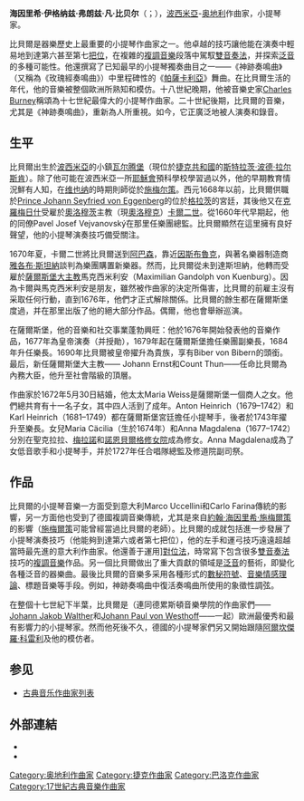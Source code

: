 {{Unreferenced|time=2022-03-29T06:23:49+00:00}}
{{Link style|time=2015-12-11T08:05:51+00:00}}
{{Infobox classical
| 中文名       = 比貝爾
| 畫像         = Heinrich Biber.png
| 附注         =      
| 原文名       = Heinrich Ignaz Franz von Biber
| 國別         = {{flag|神圣罗马帝国}}    
| 出生日期     = {{birth date|1644|8|12}}
| 出生地       = {{flag|神圣罗马帝国}}斯特拉茨·波德·拉尔斯肯
| 逝世日期     = {{death date and age|1704|5|3|1644|8|12}}
| 逝世地       = {{flag|神圣罗马帝国}}[[萨尔茨堡|萨尔茨堡]]
| 所属时期     = [[巴洛克|巴洛克]]
| 所属乐派     =  
| 擅长作品类型 = 室内奏鸣曲，宗教音乐
| 代表作       = 小提琴《玫瑰经奏鸣曲》，多部弥撒曲，安魂曲等
| 师从         = [[施梅尔策|施梅尔策]]
| 学生         = 
| 官方网站     = 
}}

'''海因里希·伊格纳兹·弗朗兹·凡·比贝尔'''（{{lang-de|Heinrich Ignaz Franz von Biber}}；{{bd|1644年|8月12日|1704年|5月3日|B}}），[[波西米亞|波西米亞]]-[[奥地利|奥地利]]作曲家，小提琴家。

比貝爾是器樂歷史上最重要的小提琴作曲家之一。他卓越的技巧讓他能在演奏中輕易地到達第六甚至第七[[:en:Violin#Positions|把位]]，在複雜的[[複音音樂|複調音樂]]段落中駕馭[[:en:Double_stop|雙音奏法]]，并探索[[:en:scordatura|泛音]]的多種可能性。他還撰寫了已知最早的小提琴獨奏曲目之一——《神跡奏鳴曲》（又稱為《玫瑰經奏鳴曲》）中里程碑性的《[[:en:Passacaglia|帕薩卡利亞]]》舞曲。在比貝爾生活的年代，他的音樂被整個歐洲所熟知和模仿。十八世紀晚期，他被音樂史家[[:en:Charles_Burney|Charles Burney]]稱頌為十七世紀最偉大的小提琴作曲家。二十世紀後期，比貝爾的音樂，尤其是《神跡奏鳴曲》，重新為人所重視。如今，它正廣泛地被人演奏和錄音。

== 生平 ==
比貝爾出生於[[波西米亞|波西米亞]]的小鎮[[:en:Stráž_pod_Ralskem|瓦尔腾堡]]（現位於[[捷克共和國|捷克共和國]]的[[:en:Stráž_pod_Ralskem|斯特拉茨·波德·拉尔斯肯]]）。除了他可能在波西米亞一所[[耶穌會|耶穌會]]預科學校學習過以外，他的早期教育情況鮮有人知，在[[维也纳|维也纳]]的時期則師從於[[施梅尔策|施梅尔策]]。西元1668年以前，比貝爾供職於[[:en:House_of_Eggenberg|Prince Johann Seyfried von Eggenberg]]的位於[[格拉茨|格拉茨]]的宮廷，其後他又在[[克羅梅日什|克羅梅日什]]受雇於[[奧洛穆茨|奧洛穆茨]]主教（現[[奧洛穆克|奧洛穆克]]）[[:en:Karl_II_von_Liechtenstein-Kastelkorn|卡爾二世]]。從1660年代早期起，他的同僚Pavel Josef Vejvanovský在那里任樂團總監。比貝爾顯然在這里擁有良好聲望，他的小提琴演奏技巧備受關注。

1670年夏，卡爾二世將比貝爾送到[[:en:Absam|阿巴森]]，靠近[[因斯布魯克|因斯布魯克]]，與著名樂器制造商[[:en:Jacob_Stainer|雅各布·斯坦納]]談判為樂團購置新樂器。然而，比貝爾從未到達斯坦納，他轉而受雇於[[:en:Archbishop_of_Salzburg|薩爾斯堡大主教]]馬克西米利安（Maximilian Gandolph von Kuenburg）。因為卡爾與馬克西米利安是朋友，雖然被作曲家的決定所傷害，比貝爾的前雇主沒有采取任何行動，直到1676年，他們才正式解除關係。比貝爾的餘生都在薩爾斯堡度過，并在那里出版了他的絕大部分作品。偶爾，他也會舉辦巡演。

在薩爾斯堡，他的音樂和社交事業蓬勃興旺：他於1676年開始發表他的音樂作品，1677年為皇帝演奏（并授勛），1679年起在薩爾斯堡擔任樂團副樂長，1684年升任樂長。1690年比貝爾被皇帝擢升為貴族，享有Biber von Bibern的頭銜。最后，新任薩爾斯堡大主教—— Johann Ernst和Count Thun——任命比貝爾為內務大臣，他升至社會階級的頂層。

作曲家於1672年5月30日結婚，他太太Maria Weiss是薩爾斯堡一個商人之女。他們總共育有十一名子女，其中四人活到了成年。Anton Heinrich（1679–1742）和Karl Heinrich（1681–1749）都在薩爾斯堡宮廷擔任小提琴手，後者於1743年擢升至樂長。女兒Maria Cäcilia（生於1674年）和Anna Magdalena（1677–1742）分別在聖克拉拉、[[梅拉諾|梅拉諾]]和[[諾恩貝爾格修女院|諾恩貝爾格修女院]]成為修女。Anna Magdalena成為了女低音歌手和小提琴手，并於1727年任合唱隊總監及修道院副司祭。

== 作品 ==
比貝爾的小提琴音樂一方面受到意大利Marco Uccellini和Carlo Farina傳統的影響，另一方面他也受到了德國複調音樂傳統，尤其是來自[[約翰·海因里希·施梅爾策|約翰·海因里希·施梅爾策]]的影響（[[施梅爾策|施梅爾策]]可能曾經當過比貝爾的老師）。比貝爾的成就包括進一步發展了小提琴演奏技巧（他能夠到達第六或者第七把位），他的左手和運弓技巧遠遠超越當時最先進的意大利作曲家。他還善于運用][[對位法|對位法]]，時常寫下包含很多[[:en:Double_stop|雙音奏法]]技巧的[[複音音樂|複調音樂]]作品。另一個比貝爾做出了重大貢獻的領域是[[:en:scordatura|泛音]]的藝術，即變化各種泛音的器樂曲。最後比貝爾的音樂多采用各種形式的[[數秘術|數秘符號]]、[[:en:Doctrine_of_the_affections|音樂情感理論]]、標題音樂等手段。例如，神跡奏鳴曲中復活奏鳴曲所使用的象徵性調弦。

在整個十七世紀下半葉，比貝爾是（連同德累斯頓音樂學院的作曲家們——[[:en:Johann_Jakob_Walther|Johann Jakob Walther]]和[[:en:Johann_Paul_von_Westhoff|Johann Paul von Westhoff]]——一起）歐洲最優秀和最有影響力的小提琴家。然而他死後不久，德國的小提琴家們另又開始跟隨[[阿爾坎傑羅·科雷利|阿爾坎傑羅·科雷利]]及他的模仿者。

== 参见 ==
* [[古典音乐作曲家列表|古典音乐作曲家列表]]

== 外部連結 ==
{{Commons category}}
* {{IMSLP|id=Biber, Heinrich Ignaz Franz von}}
* {{ChoralWiki}}

{{Authority control}}

{{DEFAULTSORT:Biber, Heinrich Ignaz Franz}}
[[Category:奥地利作曲家|Category:奥地利作曲家]]
[[Category:捷克作曲家|Category:捷克作曲家]]
[[Category:巴洛克作曲家|Category:巴洛克作曲家]]
[[Category:17世紀古典音樂作曲家|Category:17世紀古典音樂作曲家]]